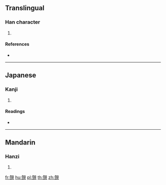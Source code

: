 {{character info/new}}
==Translingual==

===Han character===
{{Han char|rn=147|rad=見|as=12|sn=19|four=|canj=NTBUU}}

# {{defn|Han|sort=見12}}

====References====
* {{Han ref|kx=1137.120|dkj=34958|dj=1604.170|hdz=63675.040|uh=89B4|ud=35252}}

----

==Japanese==

===Kanji===
{{ja-kanji|grade=|rs=見12}}

# {{defn|lang=ja|sort=見12}}

====Readings====
* {{ja-readings|on=[[とう]] (tō), [[ちょう]] (chō)|kun=[[みつめるさま]] (mitsumerusama)|nanori=}}

----

==Mandarin==

===Hanzi===
{{cmn-hanzi|pin=[[dēng]] ([[deng1]])|wg=teng<sup>1</sup>}}

# {{defn|lang=cmn|sort=見12}}

[[fr:覴]]
[[hu:覴]]
[[pl:覴]]
[[th:覴]]
[[zh:覴]]